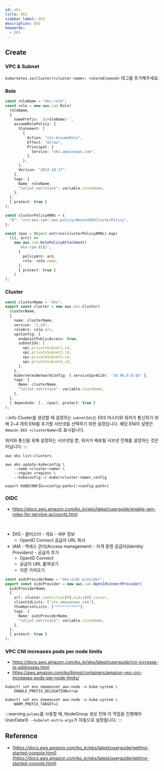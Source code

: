 ```yaml
---
id: eks
title: EKS
sidebar_label: EKS
description: EKS
keywords:
  - EKS
---
```


## Create

### VPC & Subnet

`kubernetes.io/cluster/<cluster-name>: <shared|owned>` 태그를 추가해주세요.

### Role

```typescript
const roleName = "eks-role";
const role = new aws.iam.Role(
  roleName,
  {
    namePrefix: `${roleName}-`,
    assumeRolePolicy: {
      Statement: [
        {
          Action: "sts:AssumeRole",
          Effect: "Allow",
          Principal: {
            Service: "eks.amazonaws.com",
          },
        },
      ],
      Version: "2012-10-17",
    },
    tags: {
      Name: roleName,
      "loliot.net/stack": variable.stackName,
    },
  },
  { protect: true }
);

const clusterPolicyARNs = {
  "0": "arn:aws:iam::aws:policy/AmazonEKSClusterPolicy",
};

const rpas = Object.entries(clusterPolicyARNs).map(
  ([i, arn]) =>
    new aws.iam.RolePolicyAttachment(
      `eks-rpa-${i}`,
      {
        policyArn: arn,
        role: role.name,
      },
      { protect: true }
    )
);
```

### Cluster

```typescript
const clusterName = "eks";
export const cluster = new aws.eks.Cluster(
  clusterName,
  {
    name: clusterName,
    version: "1.24",
    roleArn: role.arn,
    vpcConfig: {
      endpointPublicAccess: true,
      subnetIds: [
        vpc.privateSubnet1.id,
        vpc.privateSubnet2.id,
        vpc.privateSubnet3.id,
        vpc.privateSubnet4.id,
      ],
    },
    kubernetesNetworkConfig: { serviceIpv4Cidr: "10.96.0.0/16" },
    tags: {
      Name: clusterName,
      "loliot.net/stack": variable.stackName,
    },
  },
  { dependsOn: [...rpas], protect: true }
);
```

:::info
Cluster를 생성할 때 설정하는 `subnetIds`는 EKS 마스터와 워커가 통신하기 위해 2~4 개의 ENI를 추가할 서브넷을 선택하기 위한 설정입니다. 해당 ENI의 설명은 `Amazon EKS <clusterName>`로 표시됩니다.

워커와 통신을 위해 설정하는 서브넷일 뿐, 워커가 배포될 서브넷 전체를 설정하는 것은 아닙니다.
:::

```shell
aws eks list-clusters
```

```shell
aws eks update-kubeconfig \
    --name <cluster-name> \
    --region <region> \
    --kubeconfig ~/.kube/<cluster-name>_config
```

```shell
export KUBECONFIG=<config-path>[:<config-path>]
```

### OIDC

- https://docs.aws.amazon.com/ko_kr/eks/latest/userguide/enable-iam-roles-for-service-accounts.html

<br />

- EKS - 클러스터 - 개요 - 세부 정보
  - OpenID Connect 공급자 URL 복사
- IAM - 액세스 관리(Access management) - 자격 증명 공급자(Identity Providers) - 공급자 추가
  - OpenID Connect
  - 공급자 URL 붙여넣기
  - 지문 가져오기

```typescript
const oidcProviderName = "eks-oidc-provider";
export const oidcProvider = new aws.iam.OpenIdConnectProvider(
  oidcProviderName,
  {
    url: cluster.identities[0].oidcs[0].issuer,
    clientIdLists: ["sts.amazonaws.com"],
    thumbprintLists: ["**********"],
    tags: {
      Name: oidcProviderName,
      "loliot.net/stack": variable.stackName,
    },
  },
  { protect: true }
);
```

### VPC CNI increases pods per node limits

- https://docs.aws.amazon.com/ko_kr/eks/latest/userguide/cni-increase-ip-addresses.html
- https://aws.amazon.com/ko/blogs/containers/amazon-vpc-cni-increases-pods-per-node-limits/

```shell
kubectl set env daemonset aws-node -n kube-system \
    ENABLE_PREFIX_DELEGATION=true
```

```shell
kubectl set env daemonset aws-node -n kube-system \
    WARM_PREFIX_TARGET=1
```

:::warning
`pulumi`를 사용할 때, NodeGroup 생성 전에 이 작업을 진행해야 UserData의 `--kubelet-extra-args`가 자동으로 설정됩니다.
:::

## Reference

- [https://docs.aws.amazon.com/ko_kr/eks/latest/userguide/getting-started-console.html](https://docs.aws.amazon.com/ko_kr/eks/latest/userguide/getting-started-console.html)
